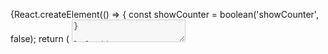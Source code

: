 


<Meta
    title='Компоненты/Textarea'
    component={Textarea}
/>

<!-- Canvas -->

<Story name='Textarea'>
    {React.createElement(() => {
        const showCounter = boolean('showCounter', false);
        return (
            <Textarea
                autosize={boolean('autosize', true)}
                block={boolean('block', false)}
                size={select('size', ['s', 'm', 'l', 'xl'], 's')}
                disabled={boolean('disabled', false)}
                placeholder={text('placeholder', '')}
                resize={select('resize', ['none', 'vertical'], 'none')}
                minRows={number('minRows', undefined)}
                maxRows={number('maxRows', undefined)}
                maxHeight={number('maxHeight', undefined)}
                label={text('label', '')}
                hint={text('hint', '')}
                error={text('error', '')}
                rightAddons={boolean('rightAddons', false) && !text('error') && <StarMIcon />}
                leftAddons={boolean('leftAddons', false) && <StarMIcon />}
                bottomAddons={boolean('bottomAddons', false) && <span>bottom text</span>}
                readOnly={boolean('readOnly', false)}
                showCounter={showCounter}
                maxLength={showCounter && 500}
            />
        );
    })}
</Story>

<!-- Docs -->

<ComponentHeader
    name='Textarea'
    version={version}
    package='@alfalab/core-components/textarea'
    stage={2}
/>

```tsx
import { Textarea } from '@alfalab/core-components/textarea';
```

<Tabs
    description={<Description />}
    changelog={<Changelog />}
    props={<Props of={Textarea} />}
    cssVars={<CssVars css={styles} />}
/>
